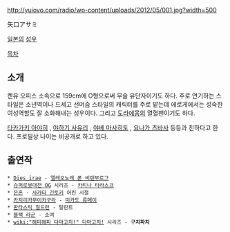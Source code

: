 http://yuiovo.com/radio/wp-content/uploads/2012/05/001.jpg?width=500

矢口アサミ

[[일본]]의 [[성우]]

[[목차]]

== 소개 ==

켄유 오피스 소속으로 159cm에 O형으로써 무술 유단자이기도 하다. 주로 연기하는 스타일은 소년역이나 드세고 선머슴 스타일의 캐릭터를 주로 맡는데 에로게에서는 성숙한 여성역할도 잘 소화해내는 성우이다. 그리고 [[도라에몽]]의 열혈팬이기도 하다. 

[[타카가키 아야히]] , [[야하기 사유리]] , [[야베 마사히토]] , [[요나가 츠바사]] 등등과 친하다고 한다. 프로필상 나이는 비공개로 하고 있다.

== 출연작 == 
 * [[Dies irae]] - [[엘레오노레 폰 비텐부르그]]
 * [[슈퍼로봇대전 OG]] 시리즈 - [[카티나 타라스크]]
 * [[은혼]] - [[사카타 긴토키]] 어린 시절
 * [[카지리카무이카구라]] - [[미카도 류메이]]
 * [[판타스틱 칠드런]] - 탈란트
 * [[블랙 라군]] - 소여
 * [[wiki:"해피해피 다마고치!" 다마고치!]] 시리즈 - '''구치파치'''





